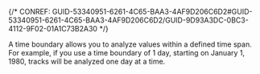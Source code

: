 

{/* CONREF: GUID-53340951-6261-4C65-BAA3-4AF9D206C6D2#GUID-53340951-6261-4C65-BAA3-4AF9D206C6D2/GUID-9D93A3DC-0BC3-4112-9F02-01A1C73B2A30  */}

A time boundary allows you to analyze values within a defined time span. For example, if you use a time boundary of 1 day, starting on January 1, 1980, tracks will be analyzed one day at a time. 
